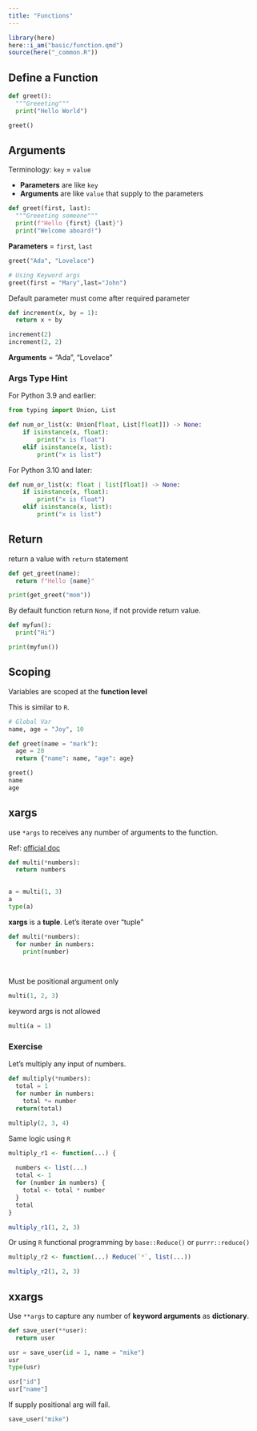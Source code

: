 ```yaml
---
title: "Functions"
---
```


```r
library(here)
here::i_am("basic/function.qmd")
source(here("_common.R"))
```

## Define a Function

```python
def greet():
  """Greeeting"""
  print("Hello World")
```

```python
greet()
```

## Arguments

Terminology: `key` = `value`

-   **Parameters** are like `key`
-   **Arguments** are like `value` that supply to the parameters

```python
def greet(first, last):
  """Greeeting someone"""
  print(f"Hello {first} {last}")
  print("Welcome aboard!")

```

**Parameters** = `first`, `last`

```python
greet("Ada", "Lovelace")
```

```python
# Using Keyword args
greet(first = "Mary",last="John")
```

Default parameter must come after required parameter

```python
def increment(x, by = 1):
  return x + by


```

```python
increment(2)
increment(2, 2)
```

**Arguments** = "Ada", "Lovelace"

### Args Type Hint

For Python 3.9 and earlier:

```python
from typing import Union, List

def num_or_list(x: Union[float, List[float]]) -> None:
    if isinstance(x, float):
        print("x is float")
    elif isinstance(x, list):
        print("x is list")
```

For Python 3.10 and later:

```python
def num_or_list(x: float | list[float]) -> None:
    if isinstance(x, float):
        print("x is float")
    elif isinstance(x, list):
        print("x is list")

```


## Return

return a value with `return` statement

```python
def get_greet(name):
  return f"Hello {name}"

```

```python
print(get_greet("mom"))
```

By default function return `None`, if not provide return value.

```python
def myfun():
  print("Hi")

```

```python
print(myfun())
```

## Scoping

::: callout-note
Variables are scoped at the **function level**
:::

This is similar to `R`.


```python
# Global Var
name, age = "Joy", 10
```

```python
def greet(name = "mark"):
  age = 20
  return {"name": name, "age": age}

```

```python
greet()
name
age
```


## xargs

use `*args` to receives any number of arguments to the function.

Ref: [official doc](https://docs.python.org/3/tutorial/controlflow.html#arbitrary-argument-lists)

```python
def multi(*numbers):
  return numbers

 
a = multi(1, 3)
a
type(a)
```

**xargs** is a **tuple**. Let's iterate over "tuple"

```python
def multi(*numbers):
  for number in numbers:
    print(number)

    
```

Must be positional argument only

```python
multi(1, 2, 3)
```

keyword args is not allowed

```python
multi(a = 1)
```

### Exercise

Let's multiply any input of numbers.

```python
def multiply(*numbers):
  total = 1
  for number in numbers:
    total *= number
  return(total)

```

```python
multiply(2, 3, 4)
```

Same logic using `R`

```r
multiply_r1 <- function(...) {
  
  numbers <- list(...)
  total <- 1
  for (number in numbers) {
    total <- total * number
  }
  total
}

multiply_r1(1, 2, 3)
```

Or using `R` functional programming by `base::Reduce()` or `purrr::reduce()`

```r
multiply_r2 <- function(...) Reduce(`*`, list(...))

multiply_r2(1, 2, 3)
```

## xxargs

Use `**args` to capture any number of **keyword arguments** as **dictionary**.

```python
def save_user(**user):
  return user

```

```python
usr = save_user(id = 1, name = "mike")
usr
type(usr)
```

```python
usr["id"]
usr["name"]
```

If supply positional arg will fail.

```python
save_user("mike")
```
